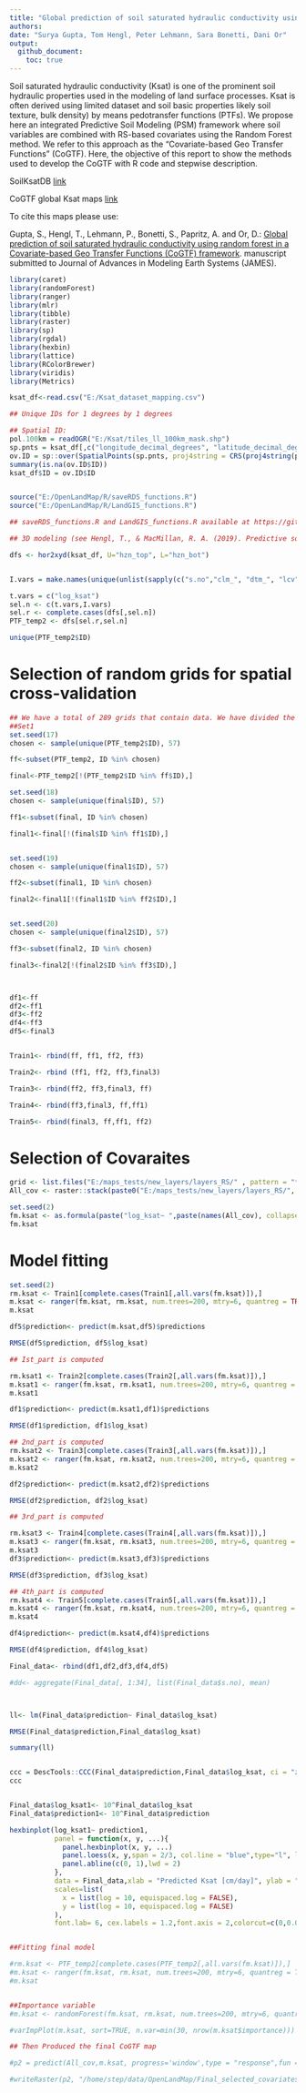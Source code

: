 ```yaml
---
title: "Global prediction of soil saturated hydraulic conductivity using random forest in a Covariate-based Geo Transfer Functions (CoGTF) framework"
authors: 
date: "Surya Gupta, Tom Hengl, Peter Lehmann, Sara Bonetti, Dani Or"
output: 
  github_document:
    toc: true
---
```


Soil saturated hydraulic conductivity (Ksat) is one of the prominent soil hydraulic properties used in the modeling of land surface processes. Ksat is often derived using limited dataset and soil basic properties likely soil texture, bulk density) by means pedotransfer functions (PTFs). We propose here an integrated Predictive Soil Modeling (PSM) framework where soil variables are combined with RS-based covariates using the Random Forest method. We refer to this approach as the “Covariate-based Geo Transfer Functions” (CoGTF). Here, the objective of this report to show the methods used to develop the CoGTF with R code and stepwise description.   


SoilKsatDB [link](https://doi.org/10.5281/zenodo.3752721)

CoGTF global Ksat maps [link](https://doi.org/10.5281/zenodo.3934853)

To cite this maps please use:

Gupta, S., Hengl, T., Lehmann, P., Bonetti, S., Papritz, A. and Or, D.: [Global prediction of soil saturated hydraulic conductivity using random forest in a Covariate-based Geo Transfer Functions (CoGTF) framework](https://www.essoar.org/doi/10.1002/essoar.10503663.1). manuscript submitted to Journal of Advances in Modeling Earth Systems (JAMES).


```r
library(caret)
library(randomForest)
library(ranger)
library(mlr)
library(tibble)
library(raster)
library(sp)
library(rgdal)
library(hexbin)
library(lattice)
library(RColorBrewer)
library(viridis)
library(Metrics)

ksat_df<-read.csv("E:/Ksat_dataset_mapping.csv")

## Unique IDs for 1 degrees by 1 degrees

## Spatial ID:
pol.100km = readOGR("E:/Ksat/tiles_ll_100km_mask.shp")
sp.pnts = ksat_df[,c("longitude_decimal_degrees", "latitude_decimal_degrees")]
ov.ID = sp::over(SpatialPoints(sp.pnts, proj4string = CRS(proj4string(pol.100km))), pol.100km["ID"])
summary(is.na(ov.ID$ID))
ksat_df$ID = ov.ID$ID


source("E:/OpenLandMap/R/saveRDS_functions.R")
source("E:/OpenLandMap/R/LandGIS_functions.R")

## saveRDS_functions.R and LandGIS_functions.R available at https://github.com/Envirometrix/LandGISmaps/tree/477460d1d0099646c508f65e68769b9edf050ce8/functions

## 3D modeling (see Hengl, T., & MacMillan, R. A. (2019). Predictive soil mapping with R. Lulu. com.)

dfs <- hor2xyd(ksat_df, U="hzn_top", L="hzn_bot")


I.vars = make.names(unique(unlist(sapply(c("s.no","clm_", "dtm_", "lcv", "veg_", "olm_c", "olm_s", "olm_bd", "ID", "DEPTH"), function(i){names(dfs)[grep(i, names(dfs))]}))))

t.vars = c("log_ksat")
sel.n <- c(t.vars,I.vars)
sel.r <- complete.cases(dfs[,sel.n])
PTF_temp2 <- dfs[sel.r,sel.n]

unique(PTF_temp2$ID)

```

# Selection of random grids for spatial cross-validation

```r

## We have a total of 289 grids that contain data. We have divided the samples into 57 grids for each set. 
##Set1
set.seed(17)
chosen <- sample(unique(PTF_temp2$ID), 57)

ff<-subset(PTF_temp2, ID %in% chosen)

final<-PTF_temp2[!(PTF_temp2$ID %in% ff$ID),]

set.seed(18)
chosen <- sample(unique(final$ID), 57)

ff1<-subset(final, ID %in% chosen)

final1<-final[!(final$ID %in% ff1$ID),]


set.seed(19)
chosen <- sample(unique(final1$ID), 57)

ff2<-subset(final1, ID %in% chosen)

final2<-final1[!(final1$ID %in% ff2$ID),]


set.seed(20)
chosen <- sample(unique(final2$ID), 57)

ff3<-subset(final2, ID %in% chosen)

final3<-final2[!(final2$ID %in% ff3$ID),]



df1<-ff
df2<-ff1
df3<-ff2
df4<-ff3
df5<-final3


Train1<- rbind(ff, ff1, ff2, ff3)

Train2<- rbind (ff1, ff2, ff3,final3)

Train3<- rbind(ff2, ff3,final3, ff)

Train4<- rbind(ff3,final3, ff,ff1)

Train5<- rbind(final3, ff,ff1, ff2)

```
# Selection of Covaraites

```r
grid <- list.files("E:/maps_tests/new_layers/layers_RS/" , pattern = "*.tif$")
All_cov <- raster::stack(paste0("E:/maps_tests/new_layers/layers_RS/", grid))

set.seed(2) 
fm.ksat <- as.formula(paste("log_ksat~ ",paste(names(All_cov), collapse = "+")))
fm.ksat

```
# Model fitting
```r
set.seed(2) 
rm.ksat <- Train1[complete.cases(Train1[,all.vars(fm.ksat)]),]
m.ksat <- ranger(fm.ksat, rm.ksat, num.trees=200, mtry=6, quantreg = TRUE)
m.ksat

df5$prediction<- predict(m.ksat,df5)$predictions

RMSE(df5$prediction, df5$log_ksat)

## Ist_part is computed

rm.ksat1 <- Train2[complete.cases(Train2[,all.vars(fm.ksat)]),]
m.ksat1 <- ranger(fm.ksat, rm.ksat1, num.trees=200, mtry=6, quantreg = TRUE)
m.ksat1

df1$prediction<- predict(m.ksat1,df1)$predictions

RMSE(df1$prediction, df1$log_ksat)

## 2nd_part is computed
rm.ksat2 <- Train3[complete.cases(Train3[,all.vars(fm.ksat)]),]
m.ksat2 <- ranger(fm.ksat, rm.ksat2, num.trees=200, mtry=6, quantreg = TRUE)
m.ksat2

df2$prediction<- predict(m.ksat2,df2)$predictions

RMSE(df2$prediction, df2$log_ksat)

## 3rd_part is computed

rm.ksat3 <- Train4[complete.cases(Train4[,all.vars(fm.ksat)]),]
m.ksat3 <- ranger(fm.ksat, rm.ksat3, num.trees=200, mtry=6, quantreg = TRUE)
m.ksat3
df3$prediction<- predict(m.ksat3,df3)$predictions

RMSE(df3$prediction, df3$log_ksat)

## 4th_part is computed
rm.ksat4 <- Train5[complete.cases(Train5[,all.vars(fm.ksat)]),]
m.ksat4 <- ranger(fm.ksat, rm.ksat4, num.trees=200, mtry=6, quantreg = TRUE)
m.ksat4

df4$prediction<- predict(m.ksat4,df4)$predictions

RMSE(df4$prediction, df4$log_ksat)

Final_data<- rbind(df1,df2,df3,df4,df5)

#dd<- aggregate(Final_data[, 1:34], list(Final_data$s.no), mean)



ll<- lm(Final_data$prediction~ Final_data$log_ksat)

RMSE(Final_data$prediction,Final_data$log_ksat)

summary(ll)


ccc = DescTools::CCC(Final_data$prediction,Final_data$log_ksat, ci = "z-transform", conf.level = 0.95, na.rm=TRUE)$rho.c
ccc


Final_data$log_ksat1<- 10^Final_data$log_ksat
Final_data$prediction1<- 10^Final_data$prediction

hexbinplot(log_ksat1~ prediction1, 
           panel = function(x, y, ...){
             panel.hexbinplot(x, y, ...)
             panel.loess(x, y,span = 2/3, col.line = "blue",type="l", lty=2, lwd = 4)
             panel.abline(c(0, 1),lwd = 2)
           },
           data = Final_data,xlab = "Predicted Ksat [cm/day]", ylab = "Measured Ksat [cm/day]",cex.axis = 4, aspect="1", xbins=30, colramp = function(n) {viridis (8,  alpha = 1, begin = 0, end = 1, direction = -1,option = "C")},xlim=c(0.1,10000), ylim=c(0.1,10000),
           scales=list(
             x = list(log = 10, equispaced.log = FALSE), 
             y = list(log = 10, equispaced.log = FALSE)
           ),
           font.lab= 6, cex.labels = 1.2,font.axis = 2,colorcut=c(0,0.01,0.03,0.07,0.15,0.25,0.5,0.75,1) )


##Fitting final model

#rm.ksat <- PTF_temp2[complete.cases(PTF_temp2[,all.vars(fm.ksat)]),]
#m.ksat <- ranger(fm.ksat, rm.ksat, num.trees=200, mtry=6, quantreg = TRUE)
#m.ksat


##Importance variable
#m.ksat <- randomForest(fm.ksat, rm.ksat, num.trees=200, mtry=6, quantreg = TRUE)

#varImpPlot(m.ksat, sort=TRUE, n.var=min(30, nrow(m.ksat$importance)))

## Then Produced the final CoGTF map

#p2 = predict(All_cov,m.ksat, progress='window',type = "response",fun = function(model, ...) predict(model, ...)$predictions)

#writeRaster(p2, "/home/step/data/OpenLandMap/Final_selected_covariates/New_raster_layer/Final_RF_0cm.tif")

```

